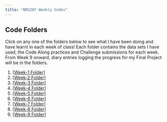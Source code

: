 ```yaml
---
title: "NM2207 Weekly Codes"
---
```


## Code Folders

Click on any one of the folders below to see what I have been doing and have learnt in each week of class! Each folder contains the data sets I have used, the Code Along practices and Challenge submissions for each week. From Week 9 onward, diary entries logging the progress for my Final Project will be in the folders.

1.  \[[Week-1 Folder](https://github.com/wongzixin/Week-1)\]
2.  \[[Week-2 Folder](https://github.com/wongzixin/Week-2)\]
3.  \[[Week-3 Folder](https://github.com/wongzixin/Week-3)\]
4.  \[[Week-4 Folder](https://github.com/wongzixin/Week-4)\]
5.  \[[Week-5 Folder](https://github.com/wongzixin/Week-5)\]
6.  \[[Week-6 Folder](https://github.com/wongzixin/Week-6)\]
7.  \[[Week-7 Folder](https://github.com/wongzixin/Week-7)\]
8.  \[[Week-8 Folder](https://github.com/wongzixin/Week-8)\]
9.  \[[Week-9 Folder](https://github.com/wongzixin/Week-9)\]
